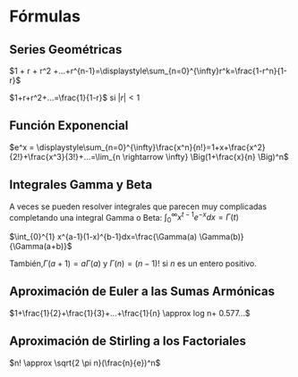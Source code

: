 # Fórmulas {#formulas}

## Series Geométricas

$1 + r + r^2 +...+r^{n-1}=\displaystyle\sum_{n=0}^{\infty}r^k=\frac{1-r^n}{1-r}$

$1+r+r^2+...=\frac{1}{1-r}$ si $|r|<1$

## Función Exponencial 
$e^x = \displaystyle\sum_{n=0}^{\infty}\frac{x^n}{n!}=1+x+\frac{x^2}{2!}+\frac{x^3}{3!}+...=\lim_{n \rightarrow \infty} \Big(1+\frac{x}{n} \Big)^n$

## Integrales Gamma y Beta
A veces se pueden resolver integrales que parecen muy complicadas completando una integral Gamma o Beta:
$\displaystyle\int_{0}^{\infty} x^{t-1}e^{-x}dx= \Gamma(t)$

$\int_{0}^{1} x^{a-1}(1-x)^{b-1}dx=\frac{\Gamma(a) \Gamma(b)}{\Gamma(a+b)}$

También,$\Gamma(a+1)=a\Gamma(a)$ y $\Gamma(n)=(n-1)!$  si $n$ es un entero positivo.

## Aproximación de Euler a las Sumas Armónicas
$1+\frac{1}{2}+\frac{1}{3}+...+\frac{1}{n} \approx log n+ 0.577...$

## Aproximación de Stirling a los Factoriales
$n! \approx \sqrt{2 \pi n}(\frac{n}{e})^n$
